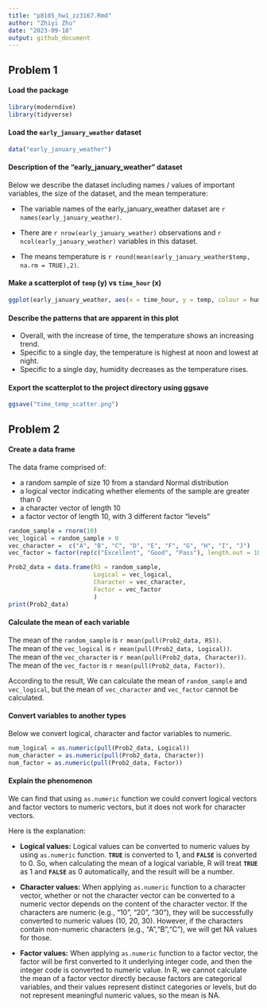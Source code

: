```yaml
---
title: "p8105_hw1_zz3167.Rmd"
author: "Zhiyi Zhu"
date: "2023-09-18"
output: github_document
---
```


## Problem 1

#### Load the package

```r
library(moderndive)
library(tidyverse)
```

#### Load the `early_january_weather` dataset

```r
data("early_january_weather")
```

#### Description of the "early_january_weather" dataset

Below we describe the dataset including names / values of important variables, the size of the dataset, and the mean temperature:


* The variable names of the early_january_weather dataset are `r names(early_january_weather)`.

* There are `r nrow(early_january_weather)` observations and `r ncol(early_january_weather)` variables in this dataset. 

* The means temperature is `r round(mean(early_january_weather$temp, na.rm = TRUE),2)`.

#### Make a scatterplot of `temp` (y) vs `time_hour` (x)

```r
ggplot(early_january_weather, aes(x = time_hour, y = temp, colour = humid)) + geom_point() + labs(x = 'Time (h)', y = 'Temperature (F)', title = 'Scatter Plot of Temperature and Humidity')
```

#### Describe the patterns that are apparent in this plot

* Overall, with the increase of time, the temperature shows an increasing trend.
* Specific to a single day, the temperature is highest at noon and lowest at night.
* Specific to a single day, humidity decreases as the temperature rises.

#### Export the scatterplot to the project directory using ggsave

```r
ggsave("time_temp_scatter.png")
```


## Problem 2

#### Create a data frame 

The data frame comprised of:

* a random sample of size 10 from a standard Normal distribution
* a logical vector indicating whether elements of the sample are greater than 0
* a character vector of length 10
* a factor vector of length 10, with 3 different factor “levels”

```r
random_sample = rnorm(10)
vec_logical = random_sample > 0
vec_character =  c("A", "B", "C", "D", "E", "F", "G", "H", "I", "J")
vec_factor = factor(rep(c("Excellent", "Good", "Pass"), length.out = 10))

Prob2_data = data.frame(RS = random_sample,
                        Logical = vec_logical,
                        Character = vec_character,
                        Factor = vec_factor
                        )
print(Prob2_data)
```

#### Calculate the mean of each variable

The mean of the `random_sample` is `r mean(pull(Prob2_data, RS))`.  
The mean of the `vec_logical` is `r mean(pull(Prob2_data, Logical))`.  
The mean of the `vec_character` is `r mean(pull(Prob2_data, Character))`.  
The mean of the `vec_factor` is `r mean(pull(Prob2_data, Factor))`.

According to the result, We can calculate the mean of `random_sample` and `vec_logical`, but the mean of `vec_character` and `vec_factor` cannot be calculated.

#### Convert variables to another types

Below we convert logical, character and factor variables to numeric.

```r
num_logical = as.numeric(pull(Prob2_data, Logical))
num_character = as.numeric(pull(Prob2_data, Character))
num_factor = as.numeric(pull(Prob2_data, Factor))
```

#### Explain the phenomenon

We can find that using `as.numeric` function we could convert logical vectors and factor vectors to numeric vectors, but it does not work for character vectors.

Here is the explanation:

* **Logical values:** Logical values can be converted to numeric values by using `as.numeric` function. **`TRUE`** is converted to 1, and **`FALSE`** is converted to 0. So, when calculating the mean of a logical variable, R will treat **`TRUE`** as 1 and **`FALSE`** as 0 automatically, and the result will be a number.

* **Character values:** When applying `as.numeric` function to a character vector, whether or not the character vector can be converted to a numeric vector depends on the content of the character vector. If the characters are numeric (e.g., "10", "20", "30"), they will be successfully converted to numeric values (10, 20, 30). However, if the characters contain non-numeric characters (e.g., "A","B","C"), we will get NA values for those.

* **Factor values:** When applying `as.numeric` function to a factor vector, the factor will be first converted to it underlying integer code, and then the integer code is converted to numeric value. In R, we cannot calculate the mean of a factor vector directly because factors are categorical variables, and their values represent distinct categories or levels, but do not represent meaningful numeric values, so the mean is NA.









